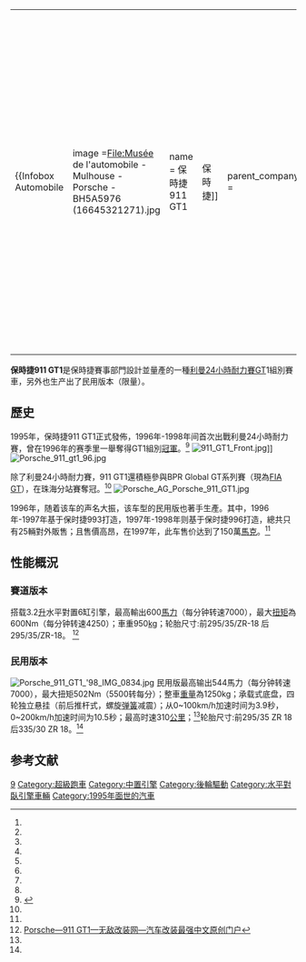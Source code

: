 {| border="0" align="right"
|-
|{{Infobox Automobile
| image =File:Musée de l'automobile - Mulhouse - Porsche - BH5A5976 (16645321271).jpg
| name = 保時捷 911 GT1
| manufacturer = [[保時捷|保時捷]]
| parent_company =
| aka =
| production =
| assembly =
| predecessor = [[保時捷961|保時捷961]]、[[保時捷959|保時捷959]]
| successor = [[保時捷Carrera_GT|保時捷Carrera GT]]
| class = [[賽車|賽車]]、[[超級跑車|超級跑車]]
| body_style =
| layout = [[中置後驅|中置後驅]]<ref name="modi"/>
| platform =
| engine = 3.2L雙[[頂置凸輪軸|頂置凸輪軸]][[水冷|水冷]]式[[水平對臥六缸引擎|水平對臥六缸引擎]]附雙[[渦輪增壓器|渦輪增壓器]] <ref name="modi"/>
| transmission = 6前速[[手動變速箱|手動變速箱]]<ref name="modi"/>
| wheelbase =
| length = {{convert|4890|mm|in|1|abbr=on}}<ref name="modi"/>
| width = {{convert|1990|mm|in|1|abbr=on}}<ref name="modi"/>
| height = {{convert|1140|mm|in|1|abbr=on}}<ref name="modi"/>
| weight = {{convert|950|kg|lb|0|abbr=on}} - {{convert|1250|kg|lb|0|abbr=on}}<ref name="modi"/>
| fuel_capacity =100公升（公路版本）<ref name="modi"/>
| electric_range =
| related =
| designer =
}}
|}

'''保時捷911 GT1'''是保時捷賽事部門設計並量產的一種[[利曼24小時耐力賽|利曼24小時耐力賽]]GT1組別賽車，另外也生产出了民用版本（限量）。

== 歷史 ==
1995年，保時捷911 GT1正式發佈，1996年-1998年间首次出戰利曼24小時耐力賽，曾在1996年的赛季里一舉奪得GT1組別[[冠軍|冠軍]]。<ref name="pconline">{{Cite web |url=http://www.pcauto.com.cn/newcar/abroad/porsche/0708/462621.html |title=保时捷经典超跑回顾：PORSCHE 911 GT1 -太平洋汽车网-保时捷 |accessdate=2010-08-16 |archive-date=2019-08-02 |archive-url=https://web.archive.org/web/20190802105348/http://www.pcauto.com.cn/newcar/abroad/porsche/0708/462621.html |dead-url=no }}</ref>
[[Image:911_GT1_Front.jpg|thumb]]]]
[[Image:Porsche_911_gt1_96.jpg|thumb]]

除了利曼24小時耐力賽，911 GT1還積極參與BPR Global GT系列賽（現為[[FIA_GT錦標賽|FIA GT]]），在珠海分站賽奪冠。<ref name="pconline"/>
[[File:Porsche_AG_Porsche_911_GT1.jpg|thumb]]

1996年，随着该车的声名大振，该车型的民用版也著手生產。其中，1996年-1997年基于保时捷993打造，1997年-1998年则基于保时捷996打造，總共只有25輛對外販售；且售價高昂，在1997年，此车售价达到了150萬[[馬克|馬克]]。<ref name="pconline"/>

== 性能概況 ==
=== 賽道版本 ===
搭载3.2[[公升|升]]水平對置6缸引擎，最高輸出600[[馬力|馬力]]（每分钟转速7000），最大[[扭矩|扭矩]]為600Nm（每分钟转速4250）；車重950[[kg|kg]]；轮胎尺寸:前295/35/ZR-18  后295/35/ZR-18。 <ref name="modi">[http://www.modi-auto.com.cn/html/carbrand/model/2013/index_.htm Porsche—911 GT1—无敌改装网—汽车改装最强中文原创门户]{{dead link|date=2017年11月 |bot=InternetArchiveBot |fix-attempted=yes }}</ref>

=== 民用版本 ===
[[File:Porsche_911_GT1_'98_IMG_0834.jpg|thumb]]
民用版最高输出544馬力（每分钟转速7000），最大扭矩502Nm（5500转每分）；整車[[重量|重量]]為1250kg；承载式底盘，四轮独立悬挂（前后推杆式，螺旋[[弹簧|弹簧]]减震）；从0~100km/h加速时间为3.9秒，0~200km/h加速时间为10.5秒；最高时速310[[km/h|公里]]；<ref name="pconline"/>轮胎尺寸:前295/35 ZR 18 后335/30 ZR 18。<ref name="modi"/>

== 参考文献 ==
{{reflist|2}}

{{Porsche}}

[[Category:保時捷車款|9]]
[[Category:超級跑車|Category:超級跑車]]
[[Category:中置引擎|Category:中置引擎]]
[[Category:後輪驅動|Category:後輪驅動]]
[[Category:水平對臥引擎車輛|Category:水平對臥引擎車輛]]
[[Category:1995年面世的汽車|Category:1995年面世的汽車]]